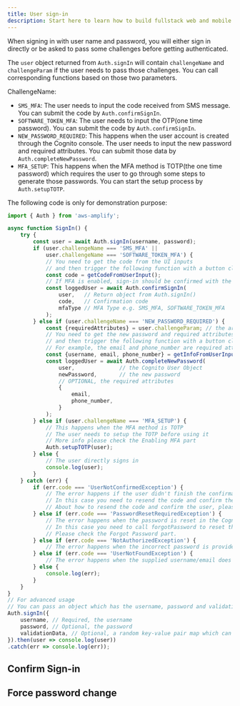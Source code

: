 ```yaml
---
title: User sign-in
description: Start here to learn how to build fullstack web and mobile apps with Amplify
---
```


When signing in with user name and password, you will either sign in directly or be asked to pass some challenges before getting authenticated.

The `user` object returned from `Auth.signIn` will contain `challengeName` and `challengeParam` if the user needs to pass those challenges. You can call corresponding functions based on those two parameters.

ChallengeName:

* `SMS_MFA`: The user needs to input the code received from SMS message. You can submit the code by `Auth.confirmSignIn`.
* `SOFTWARE_TOKEN_MFA`: The user needs to input the OTP(one time password). You can submit the code by `Auth.confirmSignIn`.
* `NEW_PASSWORD_REQUIRED`: This happens when the user account is created through the Cognito console. The user needs to input the new password and required attributes. You can submit those data by `Auth.completeNewPassword`.
* `MFA_SETUP`: This happens when the MFA method is TOTP(the one time password) which requires the user to go through some steps to generate those passwords. You can start the setup process by `Auth.setupTOTP`.

The following code is only for demonstration purpose:

```javascript
import { Auth } from 'aws-amplify';

async function SignIn() {
    try {
        const user = await Auth.signIn(username, password);
        if (user.challengeName === 'SMS_MFA' ||
            user.challengeName === 'SOFTWARE_TOKEN_MFA') {
            // You need to get the code from the UI inputs
            // and then trigger the following function with a button click
            const code = getCodeFromUserInput();
            // If MFA is enabled, sign-in should be confirmed with the confirmation code
            const loggedUser = await Auth.confirmSignIn(
                user,   // Return object from Auth.signIn()
                code,   // Confirmation code  
                mfaType // MFA Type e.g. SMS_MFA, SOFTWARE_TOKEN_MFA
            );
        } else if (user.challengeName === 'NEW_PASSWORD_REQUIRED') {
            const {requiredAttributes} = user.challengeParam; // the array of required attributes, e.g ['email', 'phone_number']
            // You need to get the new password and required attributes from the UI inputs
            // and then trigger the following function with a button click
            // For example, the email and phone_number are required attributes
            const {username, email, phone_number} = getInfoFromUserInput();
            const loggedUser = await Auth.completeNewPassword(
                user,              // the Cognito User Object
                newPassword,       // the new password
                // OPTIONAL, the required attributes
                {
                    email,
                    phone_number,
                }
            );
        } else if (user.challengeName === 'MFA_SETUP') {
            // This happens when the MFA method is TOTP
            // The user needs to setup the TOTP before using it
            // More info please check the Enabling MFA part
            Auth.setupTOTP(user);
        } else {
            // The user directly signs in
            console.log(user);
        }
    } catch (err) {
        if (err.code === 'UserNotConfirmedException') {
            // The error happens if the user didn't finish the confirmation step when signing up
            // In this case you need to resend the code and confirm the user
            // About how to resend the code and confirm the user, please check the signUp part
        } else if (err.code === 'PasswordResetRequiredException') {
            // The error happens when the password is reset in the Cognito console
            // In this case you need to call forgotPassword to reset the password
            // Please check the Forgot Password part.
        } else if (err.code === 'NotAuthorizedException') {
            // The error happens when the incorrect password is provided
        } else if (err.code === 'UserNotFoundException') {
            // The error happens when the supplied username/email does not exist in the Cognito user pool
        } else {
            console.log(err);
        }
    }
}
// For advanced usage
// You can pass an object which has the username, password and validationData which is sent to a PreAuthentication Lambda trigger
Auth.signIn({
    username, // Required, the username
    password, // Optional, the password
    validationData, // Optional, a random key-value pair map which can contain any key and will be passed to your PreAuthentication Lambda trigger as-is. It can be used to implement additional validations around authentication
}).then(user => console.log(user))
.catch(err => console.log(err));
```


## Confirm Sign-in
## Force password change
